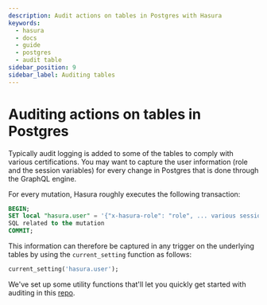 ```yaml
---
description: Audit actions on tables in Postgres with Hasura
keywords:
  - hasura
  - docs
  - guide
  - postgres
  - audit table
sidebar_position: 9
sidebar_label: Auditing tables
---
```


# Auditing actions on tables in Postgres

Typically audit logging is added to some of the tables to comply with
various certifications. You may want to capture the user information
(role and the session variables) for every change in Postgres that is
done through the GraphQL engine.

For every mutation, Hasura roughly executes the following transaction:

```sql
BEGIN;
SET local "hasura.user" = '{"x-hasura-role": "role", ... various session variables}'
SQL related to the mutation
COMMIT;
```

This information can therefore be captured in any trigger on the
underlying tables by using the `current_setting` function as follows:

```sql
current_setting('hasura.user');
```

We've set up some utility functions that'll let you quickly get started
with auditing in this [repo](https://github.com/hasura/audit-trigger).
